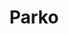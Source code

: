 ---
title: Parko
order: 4
published: true
gallery: ['danilo-nobre-lenita-negrao.png','danilo-nobre-lenita-negrao.png','danilo-nobre-lenita-negrao.png']
---